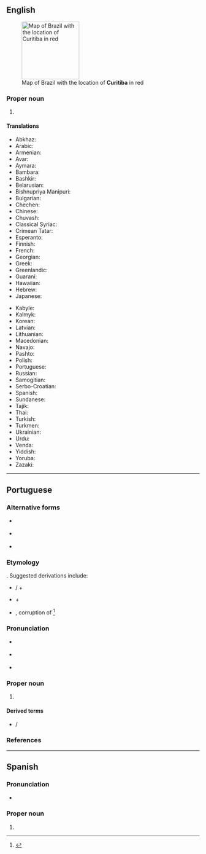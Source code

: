 ==English==
{{wikipedia}}
[[Image:Curitiba in Brazil.png|150px|right|thumb|Map of Brazil with the location of '''Curitiba''' in red]]

===Proper noun===
{{en-proper noun}}

# {{place|en|municipality/state capital|s/Paraná|c/Brazil}}

====Translations====
{{trans-top|State capital of Paraná}}
* Abkhaz: {{t|ab|Куритиба}}
* Arabic: {{t|ar|كوريتيبا}}
* Armenian: {{t|hy|Կուրիտիբա}}
* Avar: {{t|av|Куритиба|sc=Cyrl}}
* Aymara: {{t|ay|Kuritiwa}}
* Bambara: {{t|bm|Kuritiba}}
* Bashkir: {{t|ba|Куритиба|sc=Cyrl}}
* Belarusian: {{t|be|Курыціба|sc=Cyrl}}
* Bishnupriya Manipuri: {{t|bpy|কুরিটিবা|sc=Beng}}
* Bulgarian: {{t|bg|Куритиба|sc=Cyrl}}
* Chechen: {{t|ce|Куритиба|sc=Cyrl}}
* Chinese: {{t|zh|庫里奇巴|tr=Kùlǐtíbā|sc=Hani}}
* Chuvash: {{t|cv|Куритиба|sc=Cyrl}}
* Classical Syriac: {{t|syc|ܩܘܪܝܛܝܒܐ|sc=Syrc}}
* Crimean Tatar: {{t|crh|Kuritiba}}
* Esperanto: {{t|eo|Kuritibo}}
* Finnish: {{t|fi|Curitiba}}
* French: {{t|fr|Curitiba}}
* Georgian: {{t|ka|კურიტიბა|sc=Geor}}
* Greek: {{t|el|Κουριτίμπα}}
* Greenlandic: {{t|kl|Kuritiba}}
* Guaraní: {{t|gn|Kury'ityba}}
* Hawaiian: {{t|haw|Kuritiba}}
* Hebrew: {{t|he|קוריטיבה|sc=Hebr}}
* Japanese: {{t|ja|クリチバ|tr=Kurichiba|sc=Jpan}}
{{trans-mid}}
* Kabyle: {{t|kab|Kuriṭiba}}
* Kalmyk: {{t|xal|Куритиба|sc=Cyrl}}
* Korean: {{t|ko|^쿠리치바}}
* Latvian: {{t|lv|Kuritiba}}
* Lithuanian: {{t|lt|Kuritiba}}
* Macedonian: {{t|mk|Куритиба|sc=Cyrl}}
* Navajo: {{t|nv|Koritiba|sc=nv-Latn}}
* Pashto: {{t|ps|کوريتيبا|sc=ps-Arab}}
* Polish: {{t+|pl|Kurytyba}}
* Portuguese: {{t+|pt|Curitiba}}
* Russian: {{t|ru|Куритиба}}
* Samogitian: {{t|sgs|Kuritiba}}
* Serbo-Croatian: {{t|sh|Куритиба}}
* Spanish: {{t+|es|Curitiba}}
* Sundanese: {{t|su|Kuritiba}}
* Tajik: {{t|tg|Куритиба|sc=Cyrl}}
* Thai: {{t|th|กูรีตีบา}}
* Turkish: {{t|tr|Curitiba}}
* Turkmen: {{t|tk|Kurytyba}}
* Ukrainian: {{t|uk|Куритиба|sc=Cyrl}}
* Urdu: {{t|ur|کوریتیبا|sc=ur-Arab}}
* Venda: {{t|ve|Kuritiba}}
* Yiddish: {{t|yi|קוריטיבאַ|sc=Hebr}}
* Yoruba: {{t|yo|Kurytyba}}
* Zazaki: {{t|zza|Kuritiba}}
{{trans-bottom}}

----

==Portuguese==

===Alternative forms===
* {{l|pt|Coritiba}} {{qualifier|archaic}}
* {{l|pt|Curityba}} {{qualifier|obsolete}}
* {{l|pt|Corityba}} {{qualifier|obsolete}}

===Etymology===
{{unk|pt|title=Uncertain}}. Suggested derivations include:
* {{etyl|tpw|pt}} {{m|tpw|curé}} / {{m|tpw|coré||pig}} + {{m|tpw|tyba||abundance}}
* {{etyl|tpw|pt}} {{m|tpw|curi||Paraná pine}} + {{m|tpw|tyba||abundance}}
* {{etyl|gn|pt}} {{m|gn|Kuri'yty}}, corruption of {{m|gn|Kuri'yndy||grove of Paraná pines}}<ref>{{R:Municípios paranaenses}}</ref>

===Pronunciation===
* {{a|Brazil}} {{IPA|pt|/kuɾiˈt͡ʃibɐ/}}
* {{a|Portugal}} {{IPA|pt|/kuɾiˈtibɐ/}}
* {{rhymes|pt|iba}}

===Proper noun===
{{pt-proper noun|f}}

# {{place|pt|city/state capital|s/en:Paraná|c/Brazil|t1=Curitiba}}

====Derived terms====
* {{l|pt|curitibano}} / {{l|pt|curitibana}}  

===References===
<references />

----

==Spanish==
{{wikipedia|lang=es}}

===Pronunciation===
* {{es-IPA}}

===Proper noun===
{{es-proper noun|f}}

# {{place|es|municipality/state capital|s/Paraná|c/Brazil|t=Curitiba}}